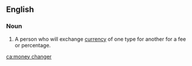 ==English==

===Noun===
{{en-noun}}

#A person who will exchange [[currency]] of one type for another for a fee or percentage.

[[ca:money changer]]